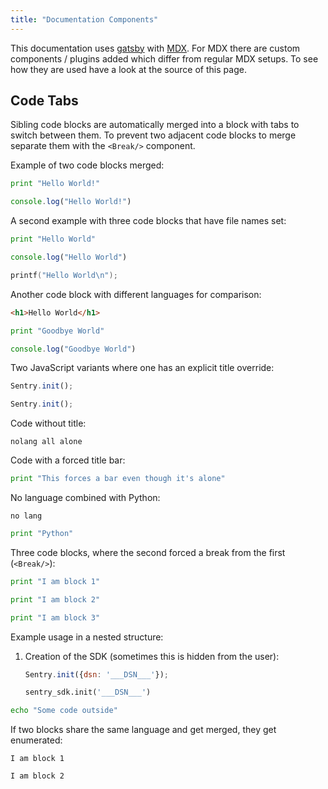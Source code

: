 ```yaml
---
title: "Documentation Components"
---
```


This documentation uses [gatsby](https://gatsbyjs.org/) with [MDX](https://mdxjs.com/).
For MDX there are custom components / plugins added which differ from regular
MDX setups.  To see how they are used have a look at the source of this page.

## Code Tabs

Sibling code blocks are automatically merged into a block with tabs to switch
between them.  To prevent two adjacent code blocks to merge separate them with
the `<Break/>` component.

Example of two code blocks merged:

```python
print "Hello World!"
```

```javascript 
console.log("Hello World!")
```

A second example with three code blocks that have file names set:

```python {filename: hello.py}
print "Hello World"
```

```javascript {filename: hello.js}
console.log("Hello World")
```

```c {filename: hello.c}
printf("Hello World\n");
```

Another code block with different languages for comparison:

```html {filename: hello.html}
<h1>Hello World</h1>
```

```python {filename: goodbye.py}
print "Goodbye World"
```

```javascript {filename: goodbye.js}
console.log("Goodbye World")
```

Two JavaScript variants where one has an explicit title override:

```javascript
Sentry.init();
```

```javascript {tabTitle: React-Native}
Sentry.init();
```

Code without title:

```
nolang all alone
```

Code with a forced title bar:

```python {forceTabBar}
print "This forces a bar even though it's alone"
```

No language combined with Python:

```
no lang
```

```python 
print "Python"
```

Three code blocks, where the second forced a break from the first (`<Break/>`):

```python
print "I am block 1"
```

<Break/>

```python {tabTitle: Block 2}
print "I am block 2"
```

```python {tabTitle: Block 3}
print "I am block 3"
```

Example usage in a nested structure:

1.  Creation of the SDK (sometimes this is hidden from the user):

    ```javascript
    Sentry.init({dsn: '___DSN___'});
    ```

    ```python
    sentry_sdk.init('___DSN___')
    ```

```bash
echo "Some code outside"
```

If two blocks share the same language and get merged, they get enumerated:

```text
I am block 1
```

```text
I am block 2
```
